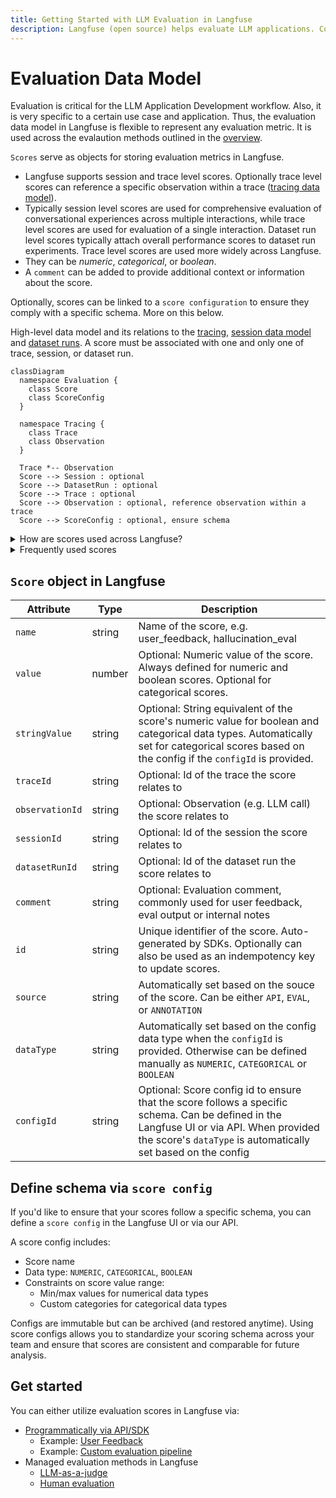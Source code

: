 ```yaml
---
title: Getting Started with LLM Evaluation in Langfuse
description: Langfuse (open source) helps evaluate LLM applications. Commonly used to measure quality, tonality, factual accuracy, completeness, and relevance.
---
```


# Evaluation Data Model

Evaluation is critical for the LLM Application Development workflow. Also, it is very specific to a certain use case and application. Thus, the evaluation data model in Langfuse is flexible to represent any evaluation metric. It is used across the evalaution methods outlined in the [overview](/docs/scores/overview).

`Scores` serve as objects for storing evaluation metrics in Langfuse.

- Langfuse supports session and trace level scores. Optionally trace level scores can reference a specific observation within a trace ([tracing data model](/docs/tracing/overview)).
- Typically session level scores are used for comprehensive evaluation of conversational experiences across multiple interactions, while trace level scores are used for evaluation of a single interaction. Dataset run level scores typically attach overall performance scores to dataset run experiments. Trace level scores are used more widely across Langfuse.
- They can be _numeric_, _categorical_, or _boolean_.
- A `comment` can be added to provide additional context or information about the score.

Optionally, scores can be linked to a `score configuration` to ensure they comply with a specific schema. More on this below.

<div className="p-3 border rounded mt-6">

High-level data model and its relations to the [tracing](/docs/tracing/overview), [session data model](/docs/tracing-features/sessions) and [dataset runs](/docs/datasets/overview). A score must be associated with one and only one of trace, session, or dataset run.

```mermaid
classDiagram
  namespace Evaluation {
    class Score
    class ScoreConfig
  }

  namespace Tracing {
    class Trace
    class Observation
  }

  Trace *-- Observation
  Score --> Session : optional
  Score --> DatasetRun : optional
  Score --> Trace : optional
  Score --> Observation : optional, reference observation within a trace
  Score --> ScoreConfig : optional, ensure schema
```

</div>

<details>
<summary>How are scores used across Langfuse?</summary>

Scores can be used in multiple ways across Langfuse:

1. Displayed on trace/session/dataset run to provide a quick overview
2. Segment all execution traces by scores to e.g. find all traces with a low quality score
3. Analytics: Detailed score reporting with drill downs into use cases and user segments

</details>

<details>
<summary>Frequently used scores</summary>

Scores in Langfuse are adaptable (it is just a `name`) and designed to cater to the unique requirements of specific LLM applications. They typically serve to measure the following aspects:

- Quality
  - Factual accuracy
  - Completeness of the information provided
  - Verification against hallucinations
- Style
  - Sentiment portrayed
  - Tonality of the content
  - Potential toxicity
- Security
  - Similarity to prevalent prompt injections
  - Instances of model refusals (e.g., as a language model, ...)

</details>

## `Score` object in Langfuse

| Attribute       | Type   | Description                                                                                                                                                                                               |
| --------------- | ------ | --------------------------------------------------------------------------------------------------------------------------------------------------------------------------------------------------------- |
| `name`          | string | Name of the score, e.g. user_feedback, hallucination_eval                                                                                                                                                 |
| `value`         | number | Optional: Numeric value of the score. Always defined for numeric and boolean scores. Optional for categorical scores.                                                                                     |
| `stringValue`   | string | Optional: String equivalent of the score's numeric value for boolean and categorical data types. Automatically set for categorical scores based on the config if the `configId` is provided.              |
| `traceId`       | string | Optional: Id of the trace the score relates to                                                                                                                                                            |
| `observationId` | string | Optional: Observation (e.g. LLM call) the score relates to                                                                                                                                                |
| `sessionId`     | string | Optional: Id of the session the score relates to                                                                                                                                                            |
| `datasetRunId`  | string | Optional: Id of the dataset run the score relates to                                                                                                                                                         |
| `comment`       | string | Optional: Evaluation comment, commonly used for user feedback, eval output or internal notes                                                                                                              |
| `id`            | string | Unique identifier of the score. Auto-generated by SDKs. Optionally can also be used as an indempotency key to update scores.                                                                              |
| `source`        | string | Automatically set based on the souce of the score. Can be either `API`, `EVAL`, or `ANNOTATION`                                                                                                           |
| `dataType`      | string | Automatically set based on the config data type when the `configId` is provided. Otherwise can be defined manually as `NUMERIC`, `CATEGORICAL` or `BOOLEAN`                                               |
| `configId`      | string | Optional: Score config id to ensure that the score follows a specific schema. Can be defined in the Langfuse UI or via API. When provided the score's `dataType` is automatically set based on the config |

## Define schema via `score config`

If you'd like to ensure that your scores follow a specific schema, you can define a `score config` in the Langfuse UI or via our API.

A score config includes:

- Score name
- Data type: `NUMERIC`, `CATEGORICAL`, `BOOLEAN`
- Constraints on score value range:
  - Min/max values for numerical data types
  - Custom categories for categorical data types

Configs are immutable but can be archived (and restored anytime). Using score configs allows you to standardize your scoring schema across your team and ensure that scores are consistent and comparable for future analysis.

## Get started

You can either utilize evaluation scores in Langfuse via:

- [Programmatically via API/SDK](/docs/scores/custom)
  - Example: [User Feedback](/docs/scores/user-feedback)
  - Example: [Custom evaluation pipeline](/docs/scores/external-evaluation-pipelines)
- Managed evaluation methods in Langfuse
  - [LLM-as-a-judge](/docs/scores/model-based-evals)
  - [Human evaluation](/docs/scores/annotation)
